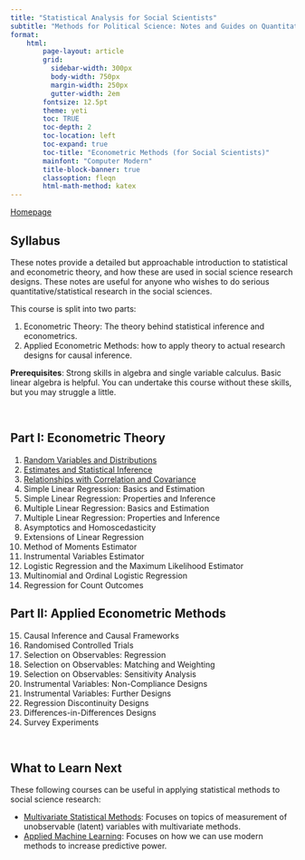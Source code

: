 ```yaml
---
title: "Statistical Analysis for Social Scientists"
subtitle: "Methods for Political Science: Notes and Guides on Quantitative Methods"
format:
    html:
        page-layout: article
        grid:
          sidebar-width: 300px
          body-width: 750px
          margin-width: 250px
          gutter-width: 2em
        fontsize: 12.5pt
        theme: yeti
        toc: TRUE
        toc-depth: 2
        toc-location: left
        toc-expand: true
        toc-title: "Econometric Methods (for Social Scientists)"
        mainfont: "Computer Modern"
        title-block-banner: true
        classoption: fleqn
        html-math-method: katex
---
```


[Homepage](https://politicalscience.github.io)

## Syllabus

These notes provide a detailed but approachable introduction to statistical and econometric theory, and how these are used in social science research designs. These notes are useful for anyone who wishes to do serious quantitative/statistical research in the social sciences.

This course is split into two parts:

1.  Econometric Theory: The theory behind statistical inference and econometrics.
2.  Applied Econometric Methods: how to apply theory to actual research designs for causal inference.

**Prerequisites**: Strong skills in algebra and single variable calculus. Basic linear algebra is helpful. You can undertake this course without these skills, but you may struggle a little.

<br />

## Part I: Econometric Theory

1.  [Random Variables and Distributions](https://politicalscience.github.io/metrics/1.html)
2.  [Estimates and Statistical Inference](https://politicalscience.github.io/metrics/2.html)
3.  [Relationships with Correlation and Covariance](https://politicalscience.github.io/metrics/3.html)
4.  Simple Linear Regression: Basics and Estimation
5.  Simple Linear Regression: Properties and Inference
6.  Multiple Linear Regression: Basics and Estimation
7.  Multiple Linear Regression: Properties and Inference
8.  Asymptotics and Homoscedasticity
9.  Extensions of Linear Regression
10. Method of Moments Estimator
11. Instrumental Variables Estimator
12. Logistic Regression and the Maximum Likelihood Estimator
13. Multinomial and Ordinal Logistic Regression
14. Regression for Count Outcomes

## Part II: Applied Econometric Methods

15. Causal Inference and Causal Frameworks
16. Randomised Controlled Trials
17. Selection on Observables: Regression
18. Selection on Observables: Matching and Weighting
19. Selection on Observables: Sensitivity Analysis
20. Instrumental Variables: Non-Compliance Designs
21. Instrumental Variables: Further Designs
22. Regression Discontinuity Designs
23. Differences-in-Differences Designs
24. Survey Experiments

<br />

## What to Learn Next

These following courses can be useful in applying statistical methods to social science research:

-   [Multivariate Statistical Methods](https://politicalscience.github.io/multivariate): Focuses on topics of measurement of unobservable (latent) variables with multivariate methods.
-   [Applied Machine Learning](https://politicalscience.github.io/machine): Focuses on how we can use modern methods to increase predictive power.
